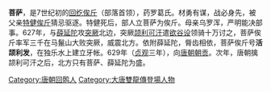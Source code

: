 {{unreferenced|time=2012-2-17}}
'''菩萨'''，是7世纪初的[[回纥|回纥]][[俟斤|俟斤]]（部落首领），药罗葛氏。材勇有谋，战必身先，被父亲[[特健俟斤|特健俟斤]]猜忌驱逐。特健死后，部人立菩萨为俟斤。母亲乌罗浑，严明能决部事。627年，与[[薛延陀|薛延陀]]攻[[突厥|突厥]]北边，突厥[[颉利可汗|颉利可汗]]遣[[欲谷设|欲谷设]]领骑十万讨之，菩萨俟斤率军三千在马鬣山大败突厥，威震北方。依附薛延陀，脣齿相依，菩萨俟斤号'''活颉利发'''，在独乐水上建立牙帐。629年（[[貞觀_(唐朝)|贞观]]三年），向[[唐朝|唐朝]][[朝贡|朝贡]]。次年，唐朝擒颉利可汗之后，北方只有菩萨、薛延陀为盛。

{{start box}}
{{s-before|[[特健俟斤|特健俟斤]]}}
{{s-title|[[回纥|回纥]]俟斤|}}
{{s-after|[[吐迷度|吐迷度]]}}
{{end box}}

[[Category:唐朝回鹘人|Category:唐朝回鹘人]]
[[Category:大唐雙龍傳登場人物|Category:大唐雙龍傳登場人物]]